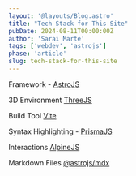 ```yaml
---
layout: '@layouts/Blog.astro'
title: "Tech Stack for This Site"
pubDate: 2024-08-11T00:00:00Z
author: 'Sarai Marte'
tags: ['webdev', 'astrojs']
phase: 'article'
slug: tech-stack-for-this-site
---
```


Framework - <a href = "https://astro.build/">AstroJS</a> 

3D Environment <a href = "https://threejs.org/">ThreeJS</a>

Build Tool  <a href = "https://vitejs.dev/"> Vite </a>

Syntax Highlighting - <a href = "/posts/syntax-highlighting-with-astroJS-and-prisma">PrismaJS</a>

Interactions <a href = "https://alpinejs.dev/">AlpineJS</a>

Markdown Files <a href = "https://docs.astro.build/en/guides/integrations-guide/mdx/">@astrojs/mdx</a>